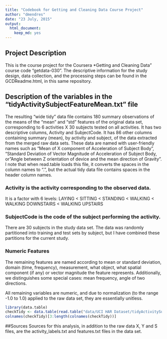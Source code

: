 ```yaml
---
title: "Codebook for Getting and Cleaning Data Course Project"
author: "dmendres"
date: "23 July, 2015"
output:
  html_document:
    keep_md: yes
---
```


## Project Description
This is the course project for the Coursera *Getting and Cleaning Data" course code "getdata-030". 
The descriptive information for the study design, data collection, and the processing steps can be found in the GCDReadme.html, in this same repository.

## Description of the variables in the "tidyActivitySubjectFeatureMean.txt" file
The resulting "wide tidy" data file contains 180 summary observations of the means of the "mean" and "std" features of the original data set, corresponding to 6 activities X 30 subjects tested on all activities. It has two descriptive columns, Activity and SubjectCode. It has 86 other columns containing summary (mean), by activity and subject, of the data extracted from the merged raw data sets. These data are named with user-friendly names such as "Mean of X component of Acceleration of Subject Body", "Standard Deviation of Vector Magnitude of Acceleration of Subject Body, or "Angle between Z orientation of device and the mean direction of Gravity". I note that when read.table loads this file, it converts the spaces in the column names to ".", but the actual tidy data file contains spaces in the header column names.

### Activity is the activity corresponding to the observed data.
It is a factor with 6 levels: LAYING < SITTING < STANDING < WALKING < WALKING DOWNSTAIRS < WALKING UPSTAIRS

### SubjectCode is the code of the subject performing the activity.
There are 30 subjects in the study data set. The data was randomly partitioned into training and test sets by subject, but I have combined these partitions for the current study.

### Numeric Features
The remaining features are named according to mean or standard deviation, domain (time, frequency), measurement, what object, what spatial component (if any) or vector magnitude the feature represents. Additionally, we distinguishes some special cases: mean frequency, angle of two directions.

All remaining variables are numeric, and due to normalization (to the range -1.0 to 1.0) applied to the raw data set, they are essentially unitless.

```r
library(data.table)
checkTidy <- data.table(read.table("data/UCI HAR Dataset/tidyActivitySubjectFeatureMean.txt", header = T))
colnames(checkTidy)[3:length(colnames(checkTidy))]
```

##Sources
Sources for this analysis, in addition to the raw data X, Y and S files, are the activity_labels.txt and features.txt files in the data set.


